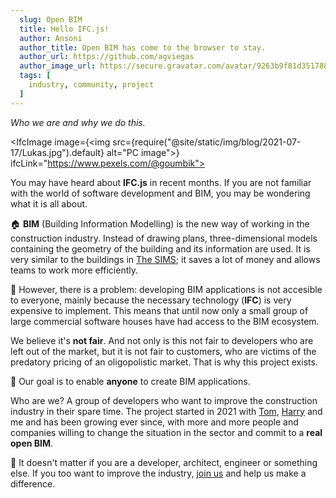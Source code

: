 ```yaml
---
  slug: Open BIM
  title: Hello IFC.js!
  author: Ansoni
  author_title: Open BIM has come to the browser to stay.
  author_url: https://github.com/agviegas
  author_image_url: https://secure.gravatar.com/avatar/9263b9f81d351788e46bc64000c03cb6
  tags: [
    industry, community, project
  ]
---
```


_Who we are and why we do this._

<!--truncate-->


<IfcImage image={<img src={require("@site/static/img/blog/2021-07-17/Lukas.jpg").default} alt="PC image"></img>} ifcLink="https://www.pexels.com/@goumbik"></IfcImage>

You may have heard about **IFC.js** in recent months. If you are not familiar with the world of software development and BIM, you may be wondering what it is all about.

🏠
**BIM** (Building Information Modelling) is the new way of working in the construction industry. Instead of drawing plans, three-dimensional models containing the geometry of the building and its information are used. It is very similar to the buildings in [The SIMS](https://www.ea.com/games/the-sims); it saves a lot of money and allows teams to work more efficiently.

💸
However, there is a problem: developing BIM applications is not accesible to everyone, mainly because the necessary technology (**IFC**) is very expensive to implement. This means that until now only a small group of large commercial software houses have had access to the BIM ecosystem.

We believe it's **not fair**. And not only is this not fair to developers who are left out of the market, but it is not fair to customers, who are victims of the predatory pricing of an oligopolistic market. That is why this project exists.


<IfcCard>
  🤝 Our goal is to enable <b>anyone</b> to create BIM applications.
</IfcCard>

Who are we? A group of developers who want to improve the construction industry in their spare time. The project started in 2021 with [Tom](https://github.com/tomvandig), [Harry](https://github.com/harrycollin) and me and has been growing ever since, with more and more people and companies willing to change the situation in the sector and commit to a **real open BIM**.

🚀
It doesn't matter if you are a developer, architect, engineer or something else. If you too want to improve the industry, [join us](https://discord.gg/FXfyR4XrKT) and help us make a difference.
